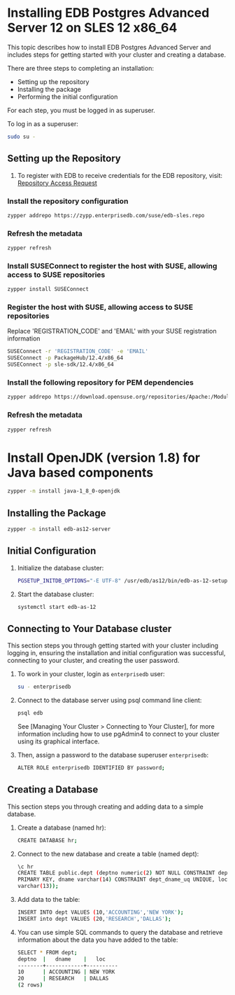# Installing EDB Postgres Advanced Server 12 on SLES 12 x86_64

This topic describes how to install EDB Postgres Advanced Server and includes steps for getting started with your cluster and creating a database.

There are three steps to completing an installation:

- Setting up the repository
- Installing the package
- Performing the initial configuration

For each step, you must be logged in as superuser.

To log in as a superuser:

```sh
sudo su -
```

## Setting up the Repository

1. To register with EDB to receive credentials for the EDB repository, visit: [Repository Access Request](https://www.enterprisedb.com/repository-access-request)

### Install the repository configuration

```sh
zypper addrepo https://zypp.enterprisedb.com/suse/edb-sles.repo
```

### Refresh the metadata

```sh
zypper refresh
```

### Install SUSEConnect to register the host with SUSE, allowing access to SUSE repositories

```sh
zypper install SUSEConnect
```

### Register the host with SUSE, allowing access to SUSE repositories

Replace 'REGISTRATION_CODE' and 'EMAIL' with your SUSE registration information

```sh
SUSEConnect -r 'REGISTRATION_CODE' -e 'EMAIL'
SUSEConnect -p PackageHub/12.4/x86_64
SUSEConnect -p sle-sdk/12.4/x86_64
```

### Install the following repository for PEM dependencies

```sh
zypper addrepo https://download.opensuse.org/repositories/Apache:/Modules/SLE_12_SP4/Apache:Modules.repo
```

### Refresh the metadata

```sh
zypper refresh
```

# Install OpenJDK (version 1.8) for Java based components

```sh
zypper -n install java-1_8_0-openjdk
```

## Installing the Package

```sh
zypper -n install edb-as12-server
```

## Initial Configuration

1. Initialize the database cluster:

   ```sh
   PGSETUP_INITDB_OPTIONS="-E UTF-8" /usr/edb/as12/bin/edb-as-12-setup initdb
   ```

1. Start the database cluster:

   ```sh
   systemctl start edb-as-12
   ```

## Connecting to Your Database cluster

This section steps you through getting started with your cluster including logging in, ensuring the installation and initial configuration was successful, connecting to your cluster, and creating the user password.

1. To work in your cluster, login as `enterprisedb` user:

   ```sh
   su - enterprisedb
   ```

1. Connect to the database server using psql command line client:

   ```sh
   psql edb
   ```

   See [Managing Your Cluster > Connecting to Your Cluster], for more information including how to use pgAdmin4 to connect to your cluster using its graphical interface.

1. Then, assign a password to the database superuser `enterprisedb`:

   ```sh
   ALTER ROLE enterprisedb IDENTIFIED BY password;
   ```

## Creating a Database

This section steps you through creating and adding data to a simple database.

1. Create a database (named hr):

   ```sh
   CREATE DATABASE hr;
   ```

1. Connect to the new database and create a table (named dept):

   ```sh
   \c hr
   CREATE TABLE public.dept (deptno numeric(2) NOT NULL CONSTRAINT dept_pk
   PRIMARY KEY, dname varchar(14) CONSTRAINT dept_dname_uq UNIQUE, loc
   varchar(13));
   ```

1. Add data to the table:

   ```sh
   INSERT INTO dept VALUES (10,'ACCOUNTING','NEW YORK');
   INSERT into dept VALUES (20,'RESEARCH','DALLAS');
   ```

1. You can use simple SQL commands to query the database and retrieve information about the data you have added to the table:

   ```sh
   SELECT * FROM dept;
   deptno  |   dname    |   loc
   --------+------------+----------
   10      | ACCOUNTING | NEW YORK
   20      | RESEARCH   | DALLAS
   (2 rows)
   ```
